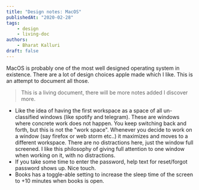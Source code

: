 ```yaml
---
title: "Design notes: MacOS"
publishedAt: "2020-02-28"
tags:
    - design
    - living-doc
authors:
    - Bharat Kalluri
draft: false
---
```


MacOS is probably one of the most well designed operating system in existence. There are a lot of design choices apple
made which I like. This is an attempt to document all those.

> This is a living document, there will be more notes added I discover more.

-   Like the idea of having the first workspace as a space of all un-classified windows (like spotify and telegram). These
    are windows where concrete work does not happen. You keep switching back and forth, but this is not the "work space".
    Whenever you decide to work on a window (say firefox or web storm etc..) it maximizes and moves to a different workspace.
    There are no distractions here, just the window full screened. I like this philosophy of giving full attention to one
    window when working on it, with no distractions.
-   If you take some time to enter the password, help text for reset/forgot password shows up. Nice touch.
-   Books has a toggle-able setting to increase the sleep time of the screen to +10 minutes when books is open.
